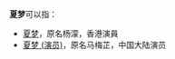 '''夏梦'''可以指：
* [[夏梦|夏梦]]，原名杨濛，香港演員
* [[夏梦_(演员)|夏梦 (演员)]]，原名马梅芷，中国大陆演员
{{Disambiguation|X|cat=二字人名消歧义}}